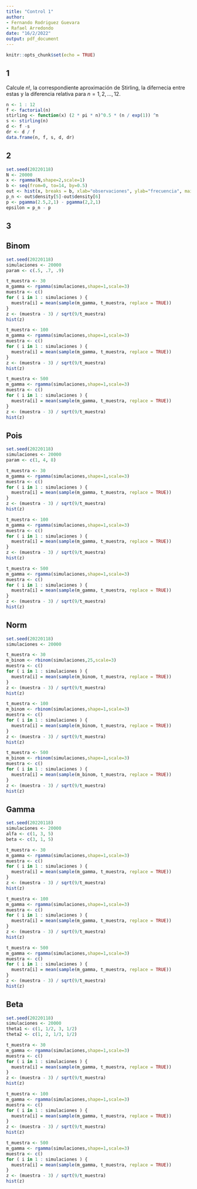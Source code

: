 ```yaml
---
title: "Control 1"
author:
- Fernando Rodriguez Guevara
- Rafael Arredondo
date: "16/2/2022"
output: pdf_document
---
```


```r
knitr::opts_chunk$set(echo = TRUE)
```

## 1
Calcule $n!$, la correspondiente aproximación de Stirling, la difernecia entre estas y la diferencia relativa para $n = 1, 2, ..., 12$.


```r
n <- 1 : 12
f <- factorial(n)
stirling <- function(x) (2 * pi * n)^0.5 * (n / exp(1)) ^n
s <- stirling(n)
d <- f -s
dr <- d / f
data.frame(n, f, s, d, dr)
```

## 2

```r
set.seed(20220118)
N <- 20000
x <- rgamma(N,shape=2,scale=1)
b <- seq(from=0, to=14, by=0.5)
out <- hist(x, breaks = b, xlab="observaciones", ylab="frecuencia", main="Distribución Gamma")
p_n <- out$density[5]-out$density[6]
p <- pgamma(2.5,2,1) - pgamma(2,2,1)
epsilon = p_n - p
```

## 3

## Binom

```r
set.seed(20220118)
simulaciones <- 20000
param <- c(.5, .7, .9)

t_muestra <- 30
m_gamma <- rgamma(simulaciones,shape=1,scale=3)
muestra <- c()
for ( i in 1 : simulaciones ) {
  muestra[i] = mean(sample(m_gamma, t_muestra, replace = TRUE))
}
z <- (muestra - 3) / sqrt(9/t_muestra)
hist(z)

t_muestra <- 100
m_gamma <- rgamma(simulaciones,shape=1,scale=3)
muestra <- c()
for ( i in 1 : simulaciones ) {
  muestra[i] = mean(sample(m_gamma, t_muestra, replace = TRUE))
}
z <- (muestra - 3) / sqrt(9/t_muestra)
hist(z)

t_muestra <- 500
m_gamma <- rgamma(simulaciones,shape=1,scale=3)
muestra <- c()
for ( i in 1 : simulaciones ) {
  muestra[i] = mean(sample(m_gamma, t_muestra, replace = TRUE))
}
z <- (muestra - 3) / sqrt(9/t_muestra)
hist(z)
```
## Pois

```r
set.seed(20220118)
simulaciones <- 20000
param <- c(1, 4, 8)

t_muestra <- 30
m_gamma <- rgamma(simulaciones,shape=1,scale=3)
muestra <- c()
for ( i in 1 : simulaciones ) {
  muestra[i] = mean(sample(m_gamma, t_muestra, replace = TRUE))
}
z <- (muestra - 3) / sqrt(9/t_muestra)
hist(z)

t_muestra <- 100
m_gamma <- rgamma(simulaciones,shape=1,scale=3)
muestra <- c()
for ( i in 1 : simulaciones ) {
  muestra[i] = mean(sample(m_gamma, t_muestra, replace = TRUE))
}
z <- (muestra - 3) / sqrt(9/t_muestra)
hist(z)

t_muestra <- 500
m_gamma <- rgamma(simulaciones,shape=1,scale=3)
muestra <- c()
for ( i in 1 : simulaciones ) {
  muestra[i] = mean(sample(m_gamma, t_muestra, replace = TRUE))
}
z <- (muestra - 3) / sqrt(9/t_muestra)
hist(z)
```
## Norm

```r
set.seed(20220118)
simulaciones <- 20000

t_muestra <- 30
m_binom <- rbinom(simulaciones,25,scale=3)
muestra <- c()
for ( i in 1 : simulaciones ) {
  muestra[i] = mean(sample(m_binom, t_muestra, replace = TRUE))
}
z <- (muestra - 3) / sqrt(9/t_muestra)
hist(z)

t_muestra <- 100
m_binom <- rbinom(simulaciones,shape=1,scale=3)
muestra <- c()
for ( i in 1 : simulaciones ) {
  muestra[i] = mean(sample(m_binom, t_muestra, replace = TRUE))
}
z <- (muestra - 3) / sqrt(9/t_muestra)
hist(z)

t_muestra <- 500
m_binom <- rbinom(simulaciones,shape=1,scale=3)
muestra <- c()
for ( i in 1 : simulaciones ) {
  muestra[i] = mean(sample(m_binom, t_muestra, replace = TRUE))
}
z <- (muestra - 3) / sqrt(9/t_muestra)
hist(z)
```

## Gamma

```r
set.seed(20220118)
simulaciones <- 20000
alfa <- c(1, 3, 5)
beta <- c(3, 1, 5)

t_muestra <- 30
m_gamma <- rgamma(simulaciones,shape=1,scale=3)
muestra <- c()
for ( i in 1 : simulaciones ) {
  muestra[i] = mean(sample(m_gamma, t_muestra, replace = TRUE))
}
z <- (muestra - 3) / sqrt(9/t_muestra)
hist(z)

t_muestra <- 100
m_gamma <- rgamma(simulaciones,shape=1,scale=3)
muestra <- c()
for ( i in 1 : simulaciones ) {
  muestra[i] = mean(sample(m_gamma, t_muestra, replace = TRUE))
}
z <- (muestra - 3) / sqrt(9/t_muestra)
hist(z)

t_muestra <- 500
m_gamma <- rgamma(simulaciones,shape=1,scale=3)
muestra <- c()
for ( i in 1 : simulaciones ) {
  muestra[i] = mean(sample(m_gamma, t_muestra, replace = TRUE))
}
z <- (muestra - 3) / sqrt(9/t_muestra)
hist(z)
```
## Beta

```r
set.seed(20220118)
simulaciones <- 20000
theta1 <- c(1, 1/2, 3, 1/2)
theta2 <- c(1, 2, 1/3, 1/2)

t_muestra <- 30
m_gamma <- rgamma(simulaciones,shape=1,scale=3)
muestra <- c()
for ( i in 1 : simulaciones ) {
  muestra[i] = mean(sample(m_gamma, t_muestra, replace = TRUE))
}
z <- (muestra - 3) / sqrt(9/t_muestra)
hist(z)

t_muestra <- 100
m_gamma <- rgamma(simulaciones,shape=1,scale=3)
muestra <- c()
for ( i in 1 : simulaciones ) {
  muestra[i] = mean(sample(m_gamma, t_muestra, replace = TRUE))
}
z <- (muestra - 3) / sqrt(9/t_muestra)
hist(z)

t_muestra <- 500
m_gamma <- rgamma(simulaciones,shape=1,scale=3)
muestra <- c()
for ( i in 1 : simulaciones ) {
  muestra[i] = mean(sample(m_gamma, t_muestra, replace = TRUE))
}
z <- (muestra - 3) / sqrt(9/t_muestra)
hist(z)
```
